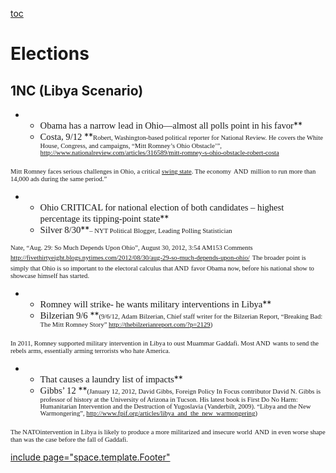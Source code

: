 [[toc]]
=Elections= 
==1NC (Libya Scenario)== 

**<span style="font-family: 'Calibri','sans-serif'; font-size: 14.6667px;">Obama has a narrow lead in Ohio—almost all polls point in his favor</span>**
**<span style="font-family: 'Calibri','sans-serif'; font-size: 14.6667px;"> Costa, 9/12 </span>**<span style="font-family: 'Calibri','sans-serif'; font-size: 10.6667px;">Robert, Washington-based political reporter for National Review. He covers the White House, Congress, and campaigns, “Mitt Romney’s Ohio Obstacle’”, [[http://www.nationalreview.com/articles/316589/mitt-romney-s-ohio-obstacle-robert-costa]]</span>

<span style="font-family: 'Calibri','sans-serif'; font-size: 10.6667px;"> Mitt Romney faces serious challenges in Ohio, a critical [[http://www.nationalreview.com/articles/316589/mitt-romney-s-ohio-obstacle-robert-costa?pg=1|swing state]]. The economy</span>
<span style="font-family: 'Calibri','sans-serif'; font-size: 10.6667px;"> AND</span>
<span style="font-family: 'Calibri','sans-serif'; font-size: 10.6667px;"> million to run more than 14,000 ads during the same period.”</span>

**<span style="font-family: 'Calibri','sans-serif'; font-size: 14.6667px;"> Ohio CRITICAL for national election of both candidates – highest percentage its tipping-point state</span>**
**<span style="font-family: 'Calibri','sans-serif'; font-size: 14.6667px;"> Silver 8/30</span>**<span style="font-family: 'Calibri','sans-serif'; font-size: 10.6667px;">– NYT Political Blogger, Leading Polling Statistician </span>
<span style="font-family: 'Calibri','sans-serif'; font-size: 10.6667px;">Nate, “Aug. 29: So Much Depends Upon Ohio”, August 30, 2012, 3:54 AM153 Comments [[http://fivethirtyeight.blogs.nytimes.com/2012/08/30/aug-29-so-much-depends-upon-ohio/]]</span>
<span style="font-family: 'Calibri','sans-serif'; font-size: 10.6667px;"> The broader point is simply that Ohio is so important to the electoral calculus that </span>
<span style="font-family: 'Calibri','sans-serif'; font-size: 10.6667px;"> AND</span>
<span style="font-family: 'Calibri','sans-serif'; font-size: 10.6667px;"> favor Obama now, before his national show to showcase himself has started.</span>

**<span style="font-family: 'Calibri','sans-serif'; font-size: 14.6667px;"> Romney will strike- he wants military interventions in Libya</span>**
**<span style="font-family: 'Calibri','sans-serif'; font-size: 14.6667px;"> Bilzerian 9/6 </span>**<span style="font-family: 'Calibri','sans-serif'; font-size: 10.6667px;">(9/6/12, Adam Bilzerian, Chief staff writer for the Bilzerian Report, “Breaking Bad: The Mitt Romney Story” [[http://thebilzerianreport.com/?p=2129]])</span>

<span style="font-family: 'Calibri','sans-serif'; font-size: 10.6667px;"> In 2011, Romney supported military intervention in Libya to oust Muammar Gaddafi. Most </span>
<span style="font-family: 'Calibri','sans-serif'; font-size: 10.6667px;"> AND</span>
<span style="font-family: 'Calibri','sans-serif'; font-size: 10.6667px;"> wants to send the rebels arms, essentially arming terrorists who hate America.</span>

**<span style="font-family: 'Calibri','sans-serif'; font-size: 14.6667px;"> That causes a laundry list of impacts</span>**
**<span style="font-family: 'Calibri','sans-serif'; font-size: 14.6667px;"> Gibbs’ 12 </span>**<span style="font-family: 'Calibri','sans-serif'; font-size: 10.6667px;">(January 12, 2012, David Gibbs, Foreign Policy In Focus contributor David N. Gibbs is professor of history at the University of Arizona in Tucson. His latest book is First Do No Harm: Humanitarian Intervention and the Destruction of Yugoslavia (Vanderbilt, 2009). “Libya and the New Warmongering”, [[http://www.fpif.org/articles/libya_and_the_new_warmongering]])</span>

<span style="font-family: 'Calibri','sans-serif'; font-size: 10.6667px;"> The NATOintervention in Libya is likely to produce a more militarized and insecure world</span>
<span style="font-family: 'Calibri','sans-serif'; font-size: 10.6667px;"> AND</span>
<span style="font-family: 'Calibri','sans-serif'; font-size: 10.6667px;"> in even worse shape than was the case before the fall of Gaddafi.</span>

[[include page="space.template.Footer"]]